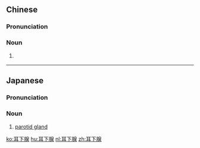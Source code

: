 ==Chinese==
{{zh-forms}}

===Pronunciation===
{{zh-pron
|m=ěrxiàxiàn
|c=ji5 haa6 sin3
|cat=n
}}

===Noun===
{{zh-noun}}

# {{lb|zh|anatomy}} {{zh-alt-name|腮腺|[[parotid gland]]}}

----

==Japanese==
{{ja-kanjitab|じ|か|せん|yomi=o}}

===Pronunciation===
{{ja-pron|じかせん|y=o}}

===Noun===
{{ja-noun|じかせん}}

# [[parotid gland]]

[[ko:耳下腺]]
[[hu:耳下腺]]
[[nl:耳下腺]]
[[zh:耳下腺]]